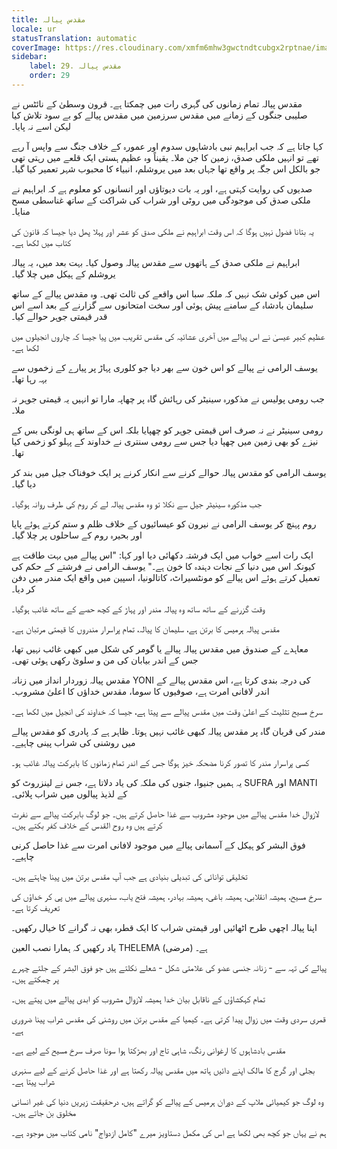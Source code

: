 ```yaml
---
title: مقدس پیالہ
locale: ur
statusTranslation: automatic
coverImage: https://res.cloudinary.com/xmfm6mhw3gwctndtcubgx2rptnae/image/upload/v1741354419/small_cover_la_gran_rebelion_28716e29d2.webp
sidebar:
    label: 29. مقدس پیالہ
    order: 29
---
```

مقدس پیالہ تمام زمانوں کی گہری رات میں چمکتا ہے۔ قرون وسطیٰ کے نائٹس نے صلیبی جنگوں کے زمانے میں مقدس سرزمین میں مقدس پیالے کو بے سود تلاش کیا لیکن اسے نہ پایا۔

کہا جاتا ہے کہ جب ابراہیم نبی بادشاہوں سدوم اور عمورہ کے خلاف جنگ سے واپس آ رہے تھے تو انہیں ملکی صدق، زمین کا جن ملا۔ یقیناً وہ عظیم ہستی ایک قلعے میں رہتی تھی جو بالکل اس جگہ پر واقع تھا جہاں بعد میں یروشلم، انبیاء کا محبوب شہر تعمیر کیا گیا۔

صدیوں کی روایت کہتی ہے، اور یہ بات دیوتاؤں اور انسانوں کو معلوم ہے کہ ابراہیم نے ملکی صدق کی موجودگی میں روٹی اور شراب کی شراکت کے ساتھ غناسطی مسح منایا۔

یہ بتانا فضول نہیں ہوگا کہ اس وقت ابراہیم نے ملکی صدق کو عشر اور پہلا پھل دیا جیسا کہ قانون کی کتاب میں لکھا ہے۔

ابراہیم نے ملکی صدق کے ہاتھوں سے مقدس پیالہ وصول کیا۔ بہت بعد میں، یہ پیالہ یروشلم کے ہیکل میں چلا گیا۔

اس میں کوئی شک نہیں کہ ملکہ سبا اس واقعے کی ثالث تھی۔ وہ مقدس پیالے کے ساتھ سلیمان بادشاہ کے سامنے پیش ہوئی اور سخت امتحانوں سے گزارنے کے بعد اسے اس قدر قیمتی جوہر حوالے کیا۔

عظیم کبیر عیسیٰ نے اس پیالے میں آخری عشائیہ کی مقدس تقریب میں پیا جیسا کہ چاروں انجیلوں میں لکھا ہے۔

یوسف الرامی نے پیالے کو اس خون سے بھر دیا جو کلوری پہاڑ پر پیارے کے زخموں سے بہہ رہا تھا۔

جب رومی پولیس نے مذکورہ سینیٹر کی رہائش گاہ پر چھاپہ مارا تو انہیں یہ قیمتی جوہر نہ ملا۔

رومی سینیٹر نے نہ صرف اس قیمتی جوہر کو چھپایا بلکہ اس کے ساتھ ہی لونگی بس کے نیزے کو بھی زمین میں چھپا دیا جس سے رومی سنتری نے خداوند کے پہلو کو زخمی کیا تھا۔

یوسف الرامی کو مقدس پیالہ حوالے کرنے سے انکار کرنے پر ایک خوفناک جیل میں بند کر دیا گیا۔

جب مذکورہ سینیٹر جیل سے نکلا تو وہ مقدس پیالہ لے کر روم کی طرف روانہ ہوگیا۔

روم پہنچ کر یوسف الرامی نے نیرون کو عیسائیوں کے خلاف ظلم و ستم کرتے ہوئے پایا اور بحیرہ روم کے ساحلوں پر چلا گیا۔

ایک رات اسے خواب میں ایک فرشتہ دکھائی دیا اور کہا: "اس پیالے میں بہت طاقت ہے کیونکہ اس میں دنیا کے نجات دہندہ کا خون ہے۔" یوسف الرامی نے فرشتے کے حکم کی تعمیل کرتے ہوئے اس پیالے کو مونٹسیراٹ، کاتالونیا، اسپین میں واقع ایک مندر میں دفن کر دیا۔

وقت گزرنے کے ساتھ ساتھ وہ پیالہ مندر اور پہاڑ کے کچھ حصے کے ساتھ غائب ہوگیا۔

مقدس پیالہ ہرمیس کا برتن ہے، سلیمان کا پیالہ، تمام پراسرار مندروں کا قیمتی مرتبان ہے۔

معاہدے کے صندوق میں مقدس پیالہ پیالے یا گومر کی شکل میں کبھی غائب نہیں تھا، جس کے اندر بیابان کی من و سلویٰ رکھی ہوئی تھی۔

مقدس پیالہ زوردار انداز میں زنانہ YONI کی درجہ بندی کرتا ہے، اس مقدس پیالے کے اندر لافانی امرت ہے، صوفیوں کا سوما، مقدس خداؤں کا اعلیٰ مشروب۔

سرخ مسیح تثلیث کے اعلیٰ وقت میں مقدس پیالے سے پیتا ہے، جیسا کہ خداوند کی انجیل میں لکھا ہے۔

مندر کی قربان گاہ پر مقدس پیالہ کبھی غائب نہیں ہوتا۔ ظاہر ہے کہ پادری کو مقدس پیالے میں روشنی کی شراب پینی چاہیے۔

کسی پراسرار مندر کا تصور کرنا مضحکہ خیز ہوگا جس کے اندر تمام زمانوں کا بابرکت پیالہ غائب ہو۔

یہ ہمیں جنیوا، جنوں کی ملکہ کی یاد دلاتا ہے، جس نے لینزروٹ کو SUFRA اور MANTI کے لذیذ پیالوں میں شراب پلائی۔

لازوال خدا مقدس پیالے میں موجود مشروب سے غذا حاصل کرتے ہیں۔ جو لوگ بابرکت پیالے سے نفرت کرتے ہیں وہ روح القدس کے خلاف کفر بکتے ہیں۔

فوق البشر کو ہیکل کے آسمانی پیالے میں موجود لافانی امرت سے غذا حاصل کرنی چاہیے۔

تخلیقی توانائی کی تبدیلی بنیادی ہے جب آپ مقدس برتن میں پینا چاہتے ہیں۔

سرخ مسیح، ہمیشہ انقلابی، ہمیشہ باغی، ہمیشہ بہادر، ہمیشہ فتح یاب، سنہری پیالے میں پی کر خداؤں کی تعریف کرتا ہے۔

اپنا پیالہ اچھی طرح اٹھائیں اور قیمتی شراب کا ایک قطرہ بھی نہ گرانے کا خیال رکھیں۔

یاد رکھیں کہ ہمارا نصب العین THELEMA (مرضی) ہے۔

پیالے کی تہہ سے - زنانہ جنسی عضو کی علامتی شکل - شعلے نکلتے ہیں جو فوق البشر کے جلتے چہرے پر چمکتے ہیں۔

تمام کہکشاؤں کے ناقابل بیان خدا ہمیشہ لازوال مشروب کو ابدی پیالے میں پیتے ہیں۔

قمری سردی وقت میں زوال پیدا کرتی ہے۔ کیمیا کے مقدس برتن میں روشنی کی مقدس شراب پینا ضروری ہے۔

مقدس بادشاہوں کا ارغوانی رنگ، شاہی تاج اور بھڑکتا ہوا سونا صرف سرخ مسیح کے لیے ہے۔

بجلی اور گرج کا مالک اپنے دائیں ہاتھ میں مقدس پیالہ رکھتا ہے اور غذا حاصل کرنے کے لیے سنہری شراب پیتا ہے۔

وہ لوگ جو کیمیائی ملاپ کے دوران ہرمیس کے پیالے کو گراتے ہیں، درحقیقت زیریں دنیا کی غیر انسانی مخلوق بن جاتے ہیں۔

ہم نے یہاں جو کچھ بھی لکھا ہے اس کی مکمل دستاویز میرے "کامل ازدواج" نامی کتاب میں موجود ہے۔

